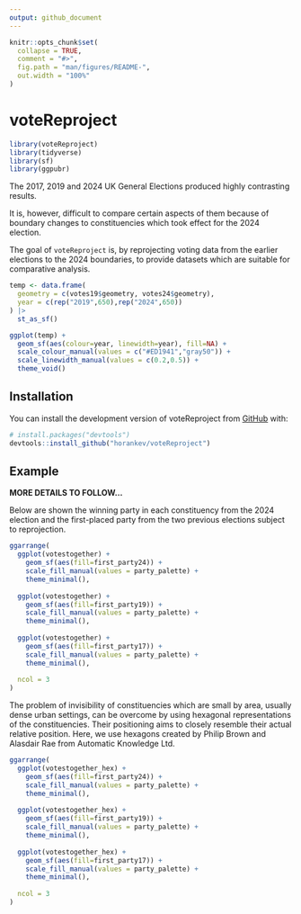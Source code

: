 ```yaml
---
output: github_document
---
```


<!-- README.md is generated from README.Rmd. Please edit that file -->

```r
knitr::opts_chunk$set(
  collapse = TRUE,
  comment = "#>",
  fig.path = "man/figures/README-",
  out.width = "100%"
)
```

# voteReproject

```r
library(voteReproject)
library(tidyverse)
library(sf)
library(ggpubr)

```


<!-- badges: start -->
<!-- badges: end -->

The 2017, 2019 and 2024 UK General Elections produced highly contrasting results. 

It is, however, difficult to compare certain aspects of them because of boundary changes to constituencies which took effect for the 2024 election. 

The goal of `voteReproject` is, by reprojecting voting data from the earlier elections to the 2024 boundaries, to provide datasets which are suitable for comparative analysis.

```r

temp <- data.frame(
  geometry = c(votes19$geometry, votes24$geometry),
  year = c(rep("2019",650),rep("2024",650))
) |> 
  st_as_sf()

ggplot(temp) +
  geom_sf(aes(colour=year, linewidth=year), fill=NA) +
  scale_colour_manual(values = c("#ED1941","gray50")) +
  scale_linewidth_manual(values = c(0.2,0.5)) +
  theme_void()

```

## Installation

You can install the development version of voteReproject from [GitHub](https://github.com/) with:

``` r
# install.packages("devtools")
devtools::install_github("horankev/voteReproject")
```

## Example

**MORE DETAILS TO FOLLOW...**

Below are shown the winning party in each constituency from the 2024 election and the first-placed party from the two previous elections subject to reprojection. 

```r

ggarrange(
  ggplot(votestogether) +
    geom_sf(aes(fill=first_party24)) +
    scale_fill_manual(values = party_palette) + 
    theme_minimal(),
  
  ggplot(votestogether) +
    geom_sf(aes(fill=first_party19)) +
    scale_fill_manual(values = party_palette) + 
    theme_minimal(),
  
  ggplot(votestogether) +
    geom_sf(aes(fill=first_party17)) +
    scale_fill_manual(values = party_palette) + 
    theme_minimal(),
  
  ncol = 3
)


```

The problem of invisibility of constituencies which are small by area, usually dense urban settings, can be overcome by using hexagonal representations of the constituencies. Their positioning aims to closely resemble their actual relative position. Here, we use hexagons created by Philip Brown and Alasdair Rae from Automatic Knowledge Ltd.

```r

ggarrange(
  ggplot(votestogether_hex) +
    geom_sf(aes(fill=first_party24)) +
    scale_fill_manual(values = party_palette) + 
    theme_minimal(),
  
  ggplot(votestogether_hex) +
    geom_sf(aes(fill=first_party19)) +
    scale_fill_manual(values = party_palette) + 
    theme_minimal(),
  
  ggplot(votestogether_hex) +
    geom_sf(aes(fill=first_party17)) +
    scale_fill_manual(values = party_palette) + 
    theme_minimal(),
  
  ncol = 3
)


```




